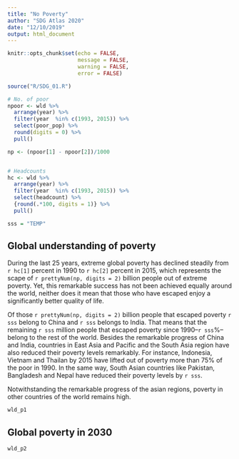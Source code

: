 ```yaml
---
title: "No Poverty"
author: "SDG Atlas 2020"
date: "12/10/2019"
output: html_document
---
```


```r
knitr::opts_chunk$set(echo = FALSE, 
                      message = FALSE, 
                      warning = FALSE, 
                      error = FALSE)
```

```r
source("R/SDG_01.R")
```

```r

# No. of poor
npoor <- wld %>% 
  arrange(year) %>% 
  filter(year  %in% c(1993, 2015)) %>% 
  select(poor_pop) %>% 
  round(digits = 0) %>% 
  pull()

np <- (npoor[1] - npoor[2])/1000


# Headcounts
hc <- wld %>% 
  arrange(year) %>% 
  filter(year  %in% c(1993, 2015)) %>% 
  select(headcount) %>% 
  {round(.*100, digits = 1)} %>% 
  pull()

sss = "TEMP"
```


## Global understanding of poverty

During the last 25 years, extreme global poverty has declined steadily from `r hc[1]` percent in 1990 to `r hc[2]` percent in 2015, which represents the scape of `r prettyNum(np, digits = 2)` billion people out of extreme poverty. Yet, this remarkable success has not been achieved equally around the world, neither does it mean that those who have escaped enjoy a significantly better quality of life. 

Of those `r prettyNum(np, digits = 2)` billion people that escaped poverty `r sss` belong to China and `r sss` belongs to India. That means that the remaining `r sss` million people that escaped poverty since 1990--`r sss`%--belong to the rest of the world. Besides the remarkable progress of China and India, countries in East Asia and Pacific and the South Asia region have also reduced their poverty levels remarkably. For instance, Indonesia, Vietnam and Thailan by 2015 have lifted out of poverty more than 75% of the poor in 1990. In the same way, South Asian countries like Pakistan, Bangladesh and Nepal have reduced their poverty levels by `r sss`. 

Notwithstanding the remarkable progress of the asian regions, poverty in other countries of the world remains high. 


```r
wld_p1
```

## Global poverty in 2030

```r
wld_p2
```

